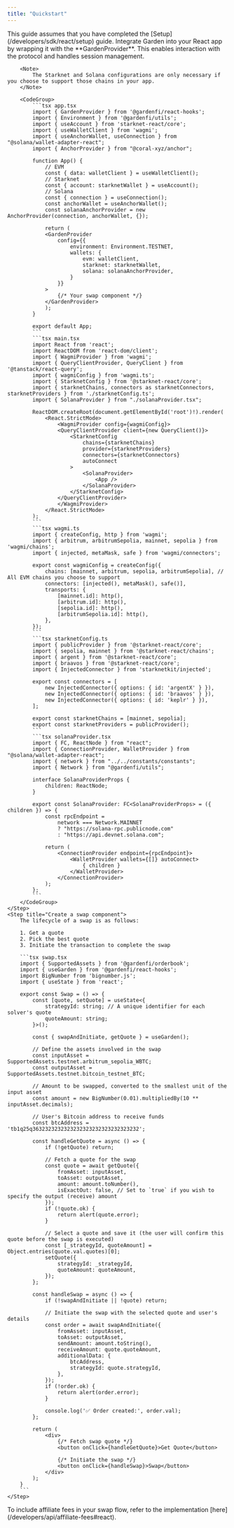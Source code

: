 ```yaml
---
title: "Quickstart"
---
```


<Steps>
    <Step title="Prerequistes">
        This guide assumes that you have completed the [Setup](/developers/sdk/react/setup) guide.
    </Step>
    <Step title="Setup your React app">
        Integrate Garden into your React app by wrapping it with the **GardenProvider**. This enables interaction with the protocol and handles session management.

        <Note>
            The Starknet and Solana configurations are only necessary if you choose to support those chains in your app.
        </Note>

        <CodeGroup>
            ```tsx app.tsx
            import { GardenProvider } from '@gardenfi/react-hooks';
            import { Environment } from '@gardenfi/utils';
            import { useAccount } from 'starknet-react/core';
            import { useWalletClient } from 'wagmi';
            import { useAnchorWallet, useConnection } from "@solana/wallet-adapter-react";
            import { AnchorProvider } from "@coral-xyz/anchor";

            function App() {
                // EVM
                const { data: walletClient } = useWalletClient();
                // Starknet
                const { account: starknetWallet } = useAccount();
                // Solana
                const { connection } = useConnection();
                const anchorWallet = useAnchorWallet();
                const solanaAnchorProvider = new AnchorProvider(connection, anchorWallet, {});

                return (
                <GardenProvider
                    config={{
                        environment: Environment.TESTNET,
                        wallets: {
                            evm: walletClient,
                            starknet: starknetWallet,
                            solana: solanaAnchorProvider,
                        }
                    }}
                >
                    {/* Your swap component */}
                </GardenProvider>
                );
            }

            export default App;
            ```
            ```tsx main.tsx
            import React from 'react';
            import ReactDOM from 'react-dom/client';
            import { WagmiProvider } from 'wagmi';
            import { QueryClientProvider, QueryClient } from '@tanstack/react-query';
            import { wagmiConfig } from 'wagmi.ts';
            import { StarknetConfig } from '@starknet-react/core';
            import { starknetChains, connectors as starknetConnectors, starknetProviders } from './starknetConfig.ts';
            import { SolanaProvider } from "./solanaProvider.tsx";

            ReactDOM.createRoot(document.getElementById('root')!).render(
                <React.StrictMode>
                    <WagmiProvider config={wagmiConfig}>
                    <QueryClientProvider client={new QueryClient()}>
                        <StarknetConfig
                            chains={starknetChains}
                            provider={starknetProviders}
                            connectors={starknetConnectors}
                            autoConnect
                        >
                            <SolanaProvider>
                                <App />
                            </SolanaProvider>
                        </StarknetConfig>
                    </QueryClientProvider>
                    </WagmiProvider>
                </React.StrictMode>
            );
            ```
            ```tsx wagmi.ts
            import { createConfig, http } from 'wagmi';
            import { arbitrum, arbitrumSepolia, mainnet, sepolia } from 'wagmi/chains';
            import { injected, metaMask, safe } from 'wagmi/connectors';

            export const wagmiConfig = createConfig({
                chains: [mainnet, arbitrum, sepolia, arbitrumSepolia], // All EVM chains you choose to support
                connectors: [injected(), metaMask(), safe()],
                transports: {
                    [mainnet.id]: http(),
                    [arbitrum.id]: http(),
                    [sepolia.id]: http(),
                    [arbitrumSepolia.id]: http(),
                },
            });
            ```
            ```tsx starknetConfig.ts
            import { publicProvider } from '@starknet-react/core';
            import { sepolia, mainnet } from '@starknet-react/chains';
            import { argent } from '@starknet-react/core';
            import { braavos } from '@starknet-react/core';
            import { InjectedConnector } from 'starknetkit/injected';

            export const connectors = [
                new InjectedConnector({ options: { id: 'argentX' } }),
                new InjectedConnector({ options: { id: 'braavos' } }),
                new InjectedConnector({ options: { id: 'keplr' } }),
            ];

            export const starknetChains = [mainnet, sepolia];
            export const starknetProviders = publicProvider();
            ```
            ```tsx solanaProvider.tsx
            import { FC, ReactNode } from "react";
            import { ConnectionProvider, WalletProvider } from "@solana/wallet-adapter-react";
            import { network } from "../../constants/constants";
            import { Network } from "@gardenfi/utils";

            interface SolanaProviderProps {
                children: ReactNode;
            }

            export const SolanaProvider: FC<SolanaProviderProps> = ({ children }) => {
                const rpcEndpoint =
                    network === Network.MAINNET
                    ? "https://solana-rpc.publicnode.com"
                    : "https://api.devnet.solana.com";

                return (
                    <ConnectionProvider endpoint={rpcEndpoint}>
                        <WalletProvider wallets={[]} autoConnect>
                            { children }
                        </WalletProvider>
                    </ConnectionProvider>
                );
            };
            ```
        </CodeGroup>
    </Step>
    <Step title="Create a swap component">
        The lifecycle of a swap is as follows:

        1. Get a quote
        2. Pick the best quote
        3. Initiate the transaction to complete the swap

        ```tsx swap.tsx
        import { SupportedAssets } from '@gardenfi/orderbook';
        import { useGarden } from '@gardenfi/react-hooks';
        import BigNumber from 'bignumber.js';
        import { useState } from 'react';

        export const Swap = () => {
            const [quote, setQuote] = useState<{
                strategyId: string; // A unique identifier for each solver's quote
                quoteAmount: string;
            }>();

            const { swapAndInitiate, getQuote } = useGarden();

            // Define the assets involved in the swap
            const inputAsset = SupportedAssets.testnet.arbitrum_sepolia_WBTC;
            const outputAsset = SupportedAssets.testnet.bitcoin_testnet_BTC;

            // Amount to be swapped, converted to the smallest unit of the input asset
            const amount = new BigNumber(0.01).multipliedBy(10 ** inputAsset.decimals);

            // User's Bitcoin address to receive funds
            const btcAddress = 'tb1q25q3632323232323232323232323232323232';

            const handleGetQuote = async () => {
                if (!getQuote) return;

                // Fetch a quote for the swap
                const quote = await getQuote({
                    fromAsset: inputAsset,
                    toAsset: outputAsset,
                    amount: amount.toNumber(),
                    isExactOut: false, // Set to `true` if you wish to specify the output (receive) amount
                });
                if (!quote.ok) {
                    return alert(quote.error);
                }

                // Select a quote and save it (the user will confirm this quote before the swap is executed)
                const [_strategyId, quoteAmount] = Object.entries(quote.val.quotes)[0];
                setQuote({
                    strategyId: _strategyId,
                    quoteAmount: quoteAmount,
                });
            };

            const handleSwap = async () => {
                if (!swapAndInitiate || !quote) return;

                // Initiate the swap with the selected quote and user's details
                const order = await swapAndInitiate({
                    fromAsset: inputAsset,
                    toAsset: outputAsset,
                    sendAmount: amount.toString(),
                    receiveAmount: quote.quoteAmount,
                    additionalData: {
                        btcAddress,
                        strategyId: quote.strategyId,
                    },
                });
                if (!order.ok) {
                    return alert(order.error);
                }

                console.log('✅ Order created:', order.val);
            };

            return (
                <div>
                    {/* Fetch swap quote */}
                    <button onClick={handleGetQuote}>Get Quote</button>

                    {/* Initiate the swap */}
                    <button onClick={handleSwap}>Swap</button>
                </div>
            );
        }
        ```
    </Step>
</Steps>

<Note>
  To include affiliate fees in your swap flow, refer to the implementation [here](/developers/api/affiliate-fees#react).
</Note>
